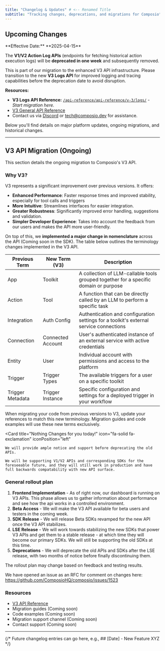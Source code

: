 ```yaml
---
title: "Changelog & Updates" # <-- Renamed Title
subtitle: "Tracking changes, deprecations, and migrations for Composio"
---
```


## Upcoming Changes
<Warning title="Upcoming Deprecation: V1/V2 Action Log APIs">
  **Effective Date:** **2025-04-15**

  The **V1/V2 Action Log APIs** (endpoints for fetching historical action execution logs) will be **deprecated in one week** and subsequently removed.

  This is part of our migration to the enhanced V3 API infrastructure. Please transition to the new **V3 Logs API** for improved logging and tracing capabilities before the deprecation date to avoid disruption.

  **Resources:**
  *   **V3 Logs API Reference:** [`/api-reference/api-reference/v-3/logs/`](/api-reference/api-reference/v-3/logs/) - *Start migration here.*
  *   [V3 General API Reference](/api-reference/api-reference/v-3/)
  *   Contact us via [Discord](https://dub.composio.dev/discord) or [tech@composio.dev](mailto:tech@composio.dev) for assistance.
</Warning>

Below you'll find details on major platform updates, ongoing migrations, and historical changes.

---

## V3 API Migration (Ongoing)

This section details the ongoing migration to Composio's V3 API.

### Why V3?
V3 represents a significant improvement over previous versions. It offers:
- **Enhanced Performance**: Faster response times and improved stability, especially for tool calls and triggers
- **More Intuitive**: Streamlines interfaces for easier integration.
- **Greater Robustness**: Significantly improved error handling, suggestions and validation.
- **Simpler Developer Experience**: Takes into account the feedback from our users and makes the API more user-friendly.

On top of this, we **implemented a major change in nomenclature** across the API (Coming soon in the SDK).
The table below outlines the terminology changes implemented in the V3 API.

| Previous Term | New Term (V3) | Description |
|--------------|---------------|-------------|
| App | Toolkit | A collection of LLM-callable tools grouped together for a specific domain or purpose |
| Action | Tool | A function that can be directly called by an LLM to perform a specific task |
| Integration | Auth Config | Authentication and configuration settings for a toolkit's external service connections |
| Connection | Connected Account | User's authenticated instance of an external service with active credentials |
| Entity | User | Individual account with permissions and access to the platform |
| Trigger | Trigger Types | The available triggers for a user on a specific toolkit |
| Trigger Metadata | Trigger Instance | Specific configuration and settings for a deployed trigger in your workflow |

When migrating your code from previous versions to V3, update your references to match this new terminology. Migration guides and code examples will use these new terms exclusively.

<Card 
    title="Nothing Changes for you today!" 
    icon="fa-solid fa-exclamation" 
    iconPosition="left"
>
    We will provide ample notice and support before deprecating the old APIs.

    We will be supporting V1/V2 APIs and corresponding SDKs for the foreseeable future, and they will still work in production and have full backwards compatability with new API surface.
</Card>

### General rollout plan
1. **Frontend Implementation** - As of right now, our dashboard is running on V3 APIs. This phase allows us to gather information about performance and see how the api works in a controlled environment.
2. **Beta Access** - We will make the V3 API available for beta users and testers in the coming week.
3. **SDK Release** - We will release Beta SDKs revamped for the new API once the V3 API stabilizes.
4. **LSE Release** - We will work towards stabilizing the new SDKs that power V3 APIs and get them to a stable release - at which time they will become our primary SDKs. We will still be supporting the old SDKs at this time.
5. **Deprecations** - We will deprecate the old APIs and SDKs after the LSE release, with two months of notice before finally discontinuing them.

<Note>The rollout plan may change based on feedback and testing results.</Note>

We have opened an issue as an RFC for comment on changes here: https://github.com/ComposioHQ/composio/issues/1523

### Resources

- [V3 API Reference](/api-reference/api-reference/v-3/)
- Migration guides (Coming soon)
- Code examples (Coming soon)
- Migration support channel (Coming soon)
- Contact support (Coming soon)

--- 
{/* Future changelog entries can go here, e.g., ## [Date] - New Feature XYZ */}